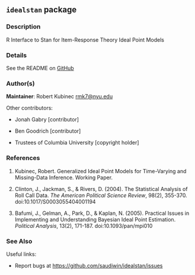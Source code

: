 
## <code>idealstan</code> package {.unnumbered}


### Description

R Interface to Stan for Item-Response Theory Ideal Point Models



### Details

See the README on
<a href="https://github.com/saudiwin/idealstan/blob/master/README.md">GitHub</a>



### Author(s)

<strong>Maintainer</strong>: Robert Kubinec <a href="mailto:rmk7@nyu.edu">rmk7@nyu.edu</a>

Other contributors:


<ul>
<li> Jonah Gabry [contributor]

</li>
<li> Ben Goodrich [contributor]

</li>
<li> Trustees of Columbia University [copyright holder]

</li></ul>



### References


<ol>
<li> Kubinec, Robert. Generalized Ideal Point Models for Time-Varying and Missing-Data Inference. Working Paper.

</li>
<li> Clinton, J., Jackman, S., &amp; Rivers, D. (2004). The Statistical Analysis of Roll Call Data. <em>The American Political Science Review</em>, 98(2), 355-370. doi:10.1017/S0003055404001194

</li>
<li> Bafumi, J., Gelman, A., Park, D., &amp; Kaplan, N. (2005). Practical Issues in Implementing and Understanding Bayesian Ideal Point Estimation. <em>Political Analysis</em>, 13(2), 171-187. doi:10.1093/pan/mpi010

</li></ol>



### See Also

Useful links:


<ul>
<li> Report bugs at <a href="https://github.com/saudiwin/idealstan/issues">https://github.com/saudiwin/idealstan/issues</a>

</li></ul>


